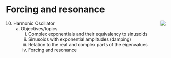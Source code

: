 # Forcing and resonance

<div style="float:right;">[![](www/icons/edit.png)](https://github.com/ProjectMOSAIC/MOSAIC-Calculus/blob/main/Block-6/B6-harmonic-oscillator.Rmd)</div>

10. Harmonic Oscillator 
    a. Objectives/topics
        i. Complex exponentials and their equivalency to sinusoids 
        i. Sinusoids with exponential amplitudes (damping)
        i. Relation to the real and complex parts of the eigenvalues
        i. Forcing and resonance
